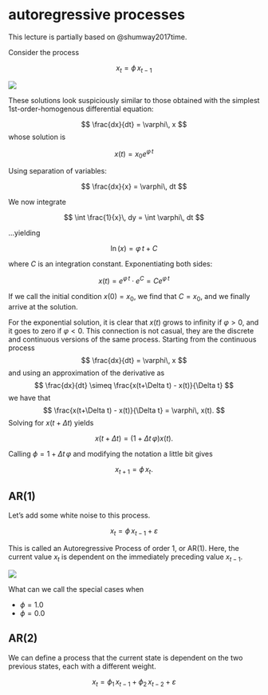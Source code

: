 # autoregressive processes

This lecture is partially based on @shumway2017time.

Consider the process

$$
x_{t} = \phi\,x_{t-1}
$$

![](AR1_deterministic.png)

These solutions look suspiciously similar to those obtained with the simplest 1st-order-homogenous differential equation:

$$
\frac{dx}{dt} = \varphi\, x
$$
whose solution is 

$$
x(t) = x_0 e^{\varphi\, t}
$$


::: {.column-margin}

Using separation of variables:

$$
\frac{dx}{x} = \varphi\, dt
$$

We now integrate

$$
\int \frac{1}{x}\, dy = \int \varphi\, dt
$$

...yielding

$$
\ln(x) = \varphi\, t + C
$$

where $C$ is an integration constant. Exponentiating both sides:

$$
x(t) = e^{\varphi\, t}\cdot e^C = C e^{\varphi\, t}
$$

If we call the initial condition $x(0)=x_0$, we find that $C=x_0$, and we finally arrive at the solution.
:::

For the exponential solution, it is clear that $x(t)$ grows to infinity if $\varphi>0$, and it goes to zero if $\varphi<0$. This connection is not casual, they are the discrete and continuous versions of the same process. Starting from the continuous process
$$
\frac{dx}{dt} = \varphi\, x
$$
and using an approximation of the derivative as
$$
\frac{dx}{dt} \simeq \frac{x(t+\Delta t) - x(t)}{\Delta t}
$$
we have that
$$
\frac{x(t+\Delta t) - x(t)}{\Delta t} =  \varphi\, x(t).
$$
Solving for $x(t+\Delta t)$ yields

$$
x(t+\Delta t) = (1 + \Delta t\,\varphi)x(t).
$$

Calling $\phi=1 + \Delta t\,\varphi$ and modifying the notation a little bit gives

$$
x_{t+1} = \phi\,x_{t}.
$$


## AR(1)

Let's add some white noise to this process.

$$
x_{t} = \phi\,x_{t-1} + \varepsilon
$$

This is called an Autoregressive Process of order 1, or AR(1). Here, the current value $x_{t}$ is dependent on the immediately preceding value $x_{t-1}$.

![](AR1.png)

What can we call the special cases when

* $\phi=1.0$
* $\phi=0.0$

## AR(2)

We can define a process that the current state is dependent on the two previous states, each with a different weight.

$$
x_{t} = \phi_1\,x_{t-1} + \phi_2\,x_{t-2} + \varepsilon
$$